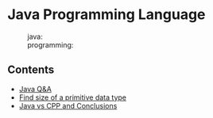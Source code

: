 = Java Programming Language =

:java:
:programming:


== Contents ==

* [[java-q-a.wiki|Java Q&A]]
* [[find-size-of-a-data-type.wiki|Find size of a primitive data type]]
* [[java-vs-cpp.wiki|Java vs CPP and Conclusions]]